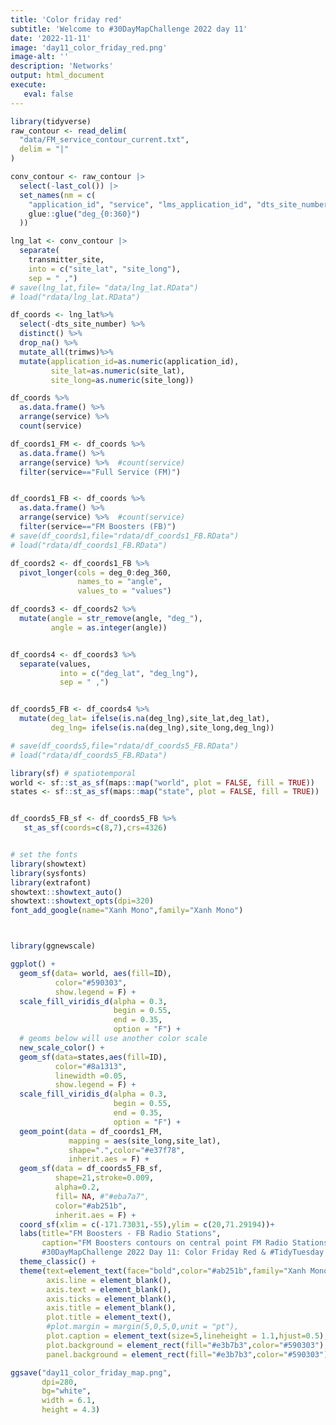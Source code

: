 ```yaml
---
title: 'Color friday red'
subtitle: 'Welcome to #30DayMapChallenge 2022 day 11'
date: '2022-11-11'
image: 'day11_color_friday_red.png'
image-alt: ''
description: 'Networks'
output: html_document
execute: 
   eval: false
---
```



```r

library(tidyverse)
raw_contour <- read_delim(
  "data/FM_service_contour_current.txt",
  delim = "|"
)

conv_contour <- raw_contour |>
  select(-last_col()) |>
  set_names(nm = c(
    "application_id", "service", "lms_application_id", "dts_site_number", "transmitter_site",
    glue::glue("deg_{0:360}")
  ))

lng_lat <- conv_contour |>
  separate(
    transmitter_site, 
    into = c("site_lat", "site_long"), 
    sep = " ,")
# save(lng_lat,file= "data/lng_lat.RData")
# load("rdata/lng_lat.RData")

df_coords <- lng_lat%>%
  select(-dts_site_number) %>%
  distinct() %>%
  drop_na() %>%
  mutate_all(trimws)%>%
  mutate(application_id=as.numeric(application_id),
         site_lat=as.numeric(site_lat),
         site_long=as.numeric(site_long))

df_coords %>%
  as.data.frame() %>%
  arrange(service) %>%  
  count(service)

df_coords1_FM <- df_coords %>%
  as.data.frame() %>%
  arrange(service) %>%  #count(service)
  filter(service=="Full Service (FM)") 


df_coords1_FB <- df_coords %>%
  as.data.frame() %>%
  arrange(service) %>%  #count(service)
  filter(service=="FM Boosters (FB)") 
# save(df_coords1,file="rdata/df_coords1_FB.RData")
# load("rdata/df_coords1_FB.RData")

df_coords2 <- df_coords1_FB %>%
  pivot_longer(cols = deg_0:deg_360,
               names_to = "angle",
               values_to = "values") 

df_coords3 <- df_coords2 %>%
  mutate(angle = str_remove(angle, "deg_"),
         angle = as.integer(angle))


df_coords4 <- df_coords3 %>%
  separate(values,
           into = c("deg_lat", "deg_lng"),
           sep = " ,")


df_coords5_FB <- df_coords4 %>%
  mutate(deg_lat= ifelse(is.na(deg_lng),site_lat,deg_lat),
         deg_lng= ifelse(is.na(deg_lng),site_long,deg_lng))

# save(df_coords5,file="rdata/df_coords5_FB.RData")
# load("rdata/df_coords5_FB.RData")

library(sf) # spatiotemporal
world <- sf::st_as_sf(maps::map("world", plot = FALSE, fill = TRUE))
states <- sf::st_as_sf(maps::map("state", plot = FALSE, fill = TRUE))


df_coords5_FB_sf <- df_coords5_FB %>%
   st_as_sf(coords=c(8,7),crs=4326) 


# set the fonts
library(showtext)
library(sysfonts)
library(extrafont)
showtext::showtext_auto()
showtext::showtext_opts(dpi=320)
font_add_google(name="Xanh Mono",family="Xanh Mono")



library(ggnewscale)

ggplot() +
  geom_sf(data= world, aes(fill=ID),
          color="#590303",
          show.legend = F) +
  scale_fill_viridis_d(alpha = 0.3,
                       begin = 0.55,
                       end = 0.35,
                       option = "F") +
  # geoms below will use another color scale
  new_scale_color() +
  geom_sf(data=states,aes(fill=ID),
          color="#8a1313",
          linewidth =0.05,
          show.legend = F) +
  scale_fill_viridis_d(alpha = 0.3,
                       begin = 0.55,
                       end = 0.35,
                       option = "F") +
  geom_point(data = df_coords1_FM,
             mapping = aes(site_long,site_lat),
             shape=".",color="#e37f78",
             inherit.aes = F) +
  geom_sf(data = df_coords5_FB_sf,
          shape=21,stroke=0.009,
          alpha=0.2,
          fill= NA, #"#eba7a7",
          color="#ab251b",
          inherit.aes = F) +
  coord_sf(xlim = c(-171.73031,-55),ylim = c(20,71.29194))+
  labs(title="FM Boosters - FB Radio Stations",
       caption="FM Boosters contours on central point FM Radio Stations. DataSource: FM Service Contour Data Points (fcc.gov)\nData provides FM additional services: FM Auxiliary (FS), FM Boosters (FB), Full Service (FM), Low Power FM (FL), Translators (FX).
       #30DayMapChallenge 2022 Day 11: Color Friday Red & #TidyTuesday 2022 Week 45 Radio Stations | Map: Federica Gazzelloni (@fgazzelloni)")+
  theme_classic() +
  theme(text=element_text(face="bold",color="#ab251b",family="Xanh Mono"),
        axis.line = element_blank(),
        axis.text = element_blank(),
        axis.ticks = element_blank(),
        axis.title = element_blank(),
        plot.title = element_text(),
        #plot.margin = margin(5,0,5,0,unit = "pt"),
        plot.caption = element_text(size=5,lineheight = 1.1,hjust=0.5),
        plot.background = element_rect(fill="#e3b7b3",color="#590303"),# a8a2a2
        panel.background = element_rect(fill="#e3b7b3",color="#590303"))

ggsave("day11_color_friday_map.png",
       dpi=280,
       bg="white",
       width = 6.1,
       height = 4.3)
```

